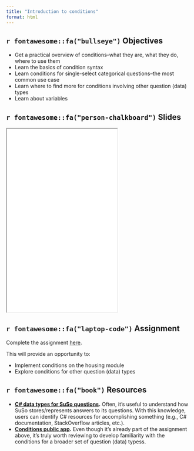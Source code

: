 ```yaml
---
title: "Introduction to conditions"
format: html
---
```


## `r fontawesome::fa("bullseye")` Objectives

- Get a practical overview of conditions--what they are, what they do, where to use them
- Learn the basics of condition syntax
- Learn conditions for single-select categorical questions--the most common use case
- Learn where to find more for conditions involving other question (data) types
- Learn about variables

## `r fontawesome::fa("person-chalkboard")` Slides

<iframe class = "ratio ratio-16x9" height = 500 src = "/slides/10_conditions_intro.html"></iframe>

## `r fontawesome::fa("laptop-code")` Assignment

Complete the assignment [here](/assignments/10_conditions_intro.qmd).

This will provide an opportunity to:

- Implement conditions on the housing module
- Explore conditions for other question (data) types

## `r fontawesome::fa("book")` Resources

- **[C# data types for SuSo questions](https://docs.mysurvey.solutions/syntax-guide/cslanguage/data-types/).** Often, it's useful to understand how SuSo stores/represents answers to its questions. With this knowledge, users can identify C# resources for accomplishing something (e.g., C# documentation, StackOverflow articles, etc.).
- **[Conditions public app](https://designer.mysurvey.solutions/questionnaire/details/42164a5ad6684b1da41ee66bc0b22a7e/chapter/b0ab3a5b7d8542ff8ebb16f8eb1d1422/group/b0ab3a5b7d8542ff8ebb16f8eb1d1422#shareTab).** Even though it's already part of the assignment above, it's truly worth reviewing to develop familiarity with the conditions for a broader set of question (data) typess.

